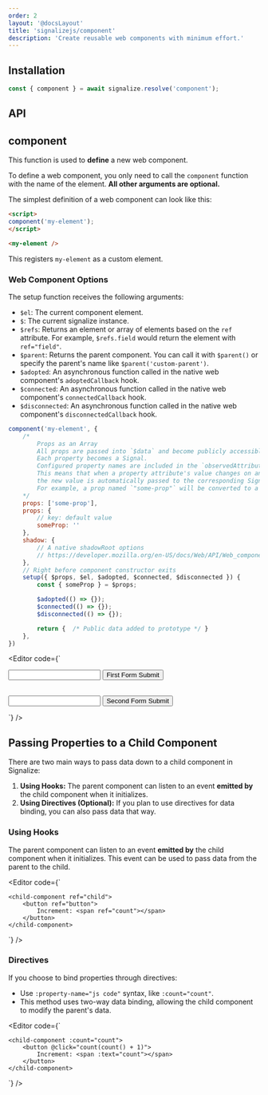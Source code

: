 ```yaml
---
order: 2
layout: '@docsLayout'
title: 'signalizejs/component'
description: 'Create reusable web components with minimum effort.'
---
```



## Installation
<ImportMapDependencies module="component" />

```js
const { component } = await signalize.resolve('component');
```

## API

## component
This function is used to **define** a new web component.

To define a web component, you only need to call the `component` function with the name of the element. **All other arguments are optional.**

The simplest definition of a web component can look like this:

```html
<script>
component('my-element');
</script>

<my-element />
```

This registers `my-element` as a custom element.

### Web Component Options

The setup function receives the following arguments:

* `$el`: The current component element.
* `$`: The current signalize instance.
* `$refs`: Returns an element or array of elements based on the `ref` attribute. For example, `$refs.field` would return the element with `ref="field"`.
* `$parent`: Returns the parent component. You can call it with `$parent()` or specify the parent's name like `$parent('custom-parent')`.
* `$adopted`: An asynchronous function called in the native web component's `adoptedCallback` hook.
* `$connected`: An asynchronous function called in the native web component's `connectedCallback` hook.
* `$disconnected`: An asynchronous function called in the native web component's `disconnectedCallback` hook.

```js
component('my-element', {
	/*
		Props as an Array
		All props are passed into `$data` and become publicly accessible.
		Each property becomes a Signal.
		Configured property names are included in the `observedAttributes` field.
		This means that when a property attribute's value changes on an element,
		the new value is automatically passed to the corresponding Signal.
		For example, a prop named `"some-prop"` will be converted to a camelCase variable named `someProp`.
	*/
	props: ['some-prop'],
	props: {
		// key: default value
		someProp: ''
	},
	shadow: {
		// A native shadowRoot options
		// https://developer.mozilla.org/en-US/docs/Web/API/Web_components#api.shadowroot
	},
	// Right before component constructor exits
	setup({ $props, $el, $adopted, $connected, $disconnected }) {
		const { someProp } = $props;

		$adopted(() => {});
		$connected(() => {});
		$disconnected(() => {});

		return {  /* Public data added to prototype */ }
	},
})
```

<Editor code={`
<my-form>
	<form ref="form">
		<input ref="text">
		<button>First Form Submit</button>
	</form>
</my-form>

<br>

<my-form>
	<form ref="form">
		<input ref="text">
		<button>Second Form Submit</button>
	</form>
</my-form>

<script type="importmap">${createImportMapJson(['component'])}</script>

<script type="module">

const { resolve } = new Signalize();
const { component } = await resolve('component');

// Because there are two scope="my-form"
// This defined scope will be inited twice
// for each matched element
component('my-form', {
	setup({ $refs, cleanup  }) {
		$refs.form.onsubmit = () => {
			alert($refs.text.value);
		}
	}
});
</script>
`} />

## Passing Properties to a Child Component

There are two main ways to pass data down to a child component in Signalize:

1. **Using Hooks:** The parent component can listen to an event **emitted by** the child component when it initializes.
2. **Using Directives (Optional):** If you plan to use directives for data binding, you can also pass data that way.

### Using Hooks

The parent component can listen to an event **emitted by** the child component when it initializes. This event can be used to pass data from the parent to the child.

<Editor code={`
<parent-component>
	<p ref="output"></p>

	<child-component ref="child">
		<button ref="button">
			Increment: <span ref="count"></span>
		</button>
	</child-component>
</parent-component>

<script type="importmap">${createImportMapJson(['component', 'directives', 'signal', 'event', 'bind'])}</script>

<script type="module">

const { resolve } = new Signalize();
const { component, signal, bind, on } = await resolve(
	'directives', 'component', 'signal', 'event', 'bind'
);

component('parent-component', ({ $refs }) => {
	const count = signal(1);

	on('component:setuped', $refs.child, ({ detail }) => {
		// 1. Pass initial value
		detail.count(count());

		// 2. Watch for child component signal change
		detail.count.watch(({ newValue }) => {
			count(newValue);
		});
	});

	bind($refs.output, { text: [count, () => \`Count affected from child: \${count}\`] });
});

component('child-component', {
	props: {
		count: 0
	},
	setup({ $props, $refs }) {
		const { count } = $props;
		on('click', $refs.button, () => count(count() + 1));
		bind($refs.count, { text: count });
	}
});
</script>
`} />

### Directives

If you choose to bind properties through directives:

* Use `:property-name="js code"` syntax, like `:count="count"`.
* This method uses two-way data binding, allowing the child component to modify the parent's data.

<Editor code={`
<parent-component>
	<p :text="'Count affected from child:' + count"></p>

	<child-component :count="count">
		<button @click="count(count() + 1)">
			Increment: <span :text="count"></span>
		</button>
	</child-component>
</parent-component>

<script type="importmap">${createImportMapJson(['component', 'directives', 'signal'])}</script>

<script type="module">

const { resolve } = new Signalize();
const { component, signal } = await resolve(
	'directives', 'component', 'signal'
);

component('parent-component', () => ({
	count: signal(1)
}));

component('child-component', {
	props: {
		count: 0
	}
});
</script>
`} />
